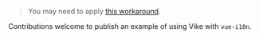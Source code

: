 
<CommunityNote tool="vue-i18n" url="https://vue-i18n.intlify.dev" hasExtension={false} />

> You may need to apply [this workaround](https://github.com/vikejs/vike/discussions/1778#discussioncomment-10192261).

<Contribution>Contributions welcome to publish an example of using Vike with `vue-i18n`.</Contribution>